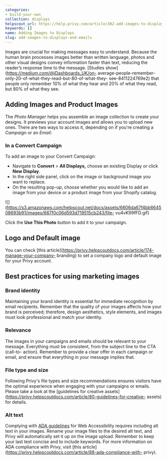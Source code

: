 ```yaml
---
categories:
- build-your-own
collection: displays
helpscout_url: https://help.privy.com/article/302-add-images-to-displays-and-emails
keywords: []
name: Adding Images to Displays
slug: add-images-to-displays-and-emails
---
```

Images are crucial for making messages easy to understand. Because the human
brain processes images better than written language, photos and other visual
designs convey information faster than text, reducing the reader’s response
time to the message. [Studies show](https://medium.com/@iDashboards_UK/on-
average-people-remember-only-20-of-what-they-read-but-80-of-what-they-
see-8411224769e2) that people only remember 10% of what they hear and 20% of
what they read, but 80% of what they see.

## Adding Images and Product Images

The _Photo Manager_ helps you assemble an image collection to create your
designs. It previews your account images and allows you to upload new ones.
There are two ways to access it, depending on if you're creating a _Campaign_
or an _Email:_

### In a Convert Campaign

To add an image to your Convert Campaign:

  * Navigate to **Convert** > **All Displays,** choose an existing Display or click **New Display**.
  * In the right side panel, click on the image or background image you want to replace.
  * On the resulting pop-up, choose whether you would like to add an image from your device or a product image from your Shopify catalog. 

![](https://s3.amazonaws.com/helpscout.net/docs/assets/6606da67f4bb664508693b91/images/667f0c06d593d719515cb243/file-
vu4vK99fFD.gif)

Click the **Use This Photo** button to add it to your campaign.

## Logo and Default image

You can check [this
article](https://privy.helpscoutdocs.com/article/174-manage-your-company-
branding) to set a company logo and default image for your Privy account.

## Best practices for using marketing images

### Brand identity

Maintaining your brand identity is essential for immediate recognition by
email recipients. Remember that the quality of your images affects how your
brand is perceived; therefore, design aesthetics, style elements, and images
must look professional and match your identity.

### Relevance

The images in your campaigns and emails should be relevant to your message.
Everything must be consistent, from the subject line to the CTA (call-to-
action). Remember to provide a clear offer in each campaign or email, and
ensure that everything in your message implies that.

### File type and size

Following Privy's file types and size recommendations ensures visitors have
the optimal experience when engaging with your campaigns or emails. Please
take a look at the [guidelines for creative
assets](https://privy.helpscoutdocs.com/article/80-guidelines-for-creative-
assets) for details.

### Alt text

Complying with [ADA guidelines](https://www.ada.gov/resources/web-guidance/)
for Web Accessibility requires including alt text in your images. Rename your
image files to the desired alt text, and Privy will automatically set it up on
the image upload. Remember to keep your last text concise and to include
keywords. For more information on ADA compliance with Privy, visit [this
article](https://privy.helpscoutdocs.com/article/88-ada-compliance-with-
privy).

